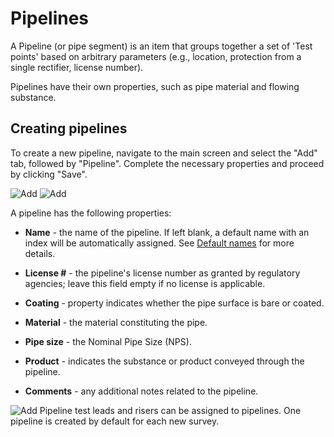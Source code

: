
# Pipelines

A Pipeline (or pipe segment) is an item that groups together a set of 'Test points' based on arbitrary parameters (e.g., location, protection from a single rectifier, license number).

Pipelines have their own properties, such as pipe material and flowing substance.

## Creating pipelines

To create a new pipeline, navigate to the main screen and select the "Add" tab, followed by "Pipeline". Complete the necessary properties and proceed by clicking "Save".

<ImageView>
  <Image
    src="/images/survey_items/3.31.png"
    alt="Add"
    width={300}
    height={300} />
  <Image
    src="/images/survey_items/3.32.png"
    alt="Add"
    width={300}
    height={300} />
</ImageView>

A pipeline has the following properties:

- **Name** - the name of the pipeline. If left blank, a default name with an index will be automatically assigned. See [Default names](/../../manage_survey/default_names.mdx) for more details.

- **License #** - the pipeline's license number as granted by regulatory agencies; leave this field empty if no license is applicable.

- **Coating** - property indicates whether the pipe surface is bare or coated.

- **Material** - the material constituting the pipe.

- **Pipe size** - the Nominal Pipe Size (NPS).

- **Product** - indicates the substance or product conveyed through the pipeline.

- **Comments** - any additional notes related to the pipeline.

<ImageView>
  <Image
    src="/images/survey_items/3.33.png"
    alt="Add"
    width={300}
    height={300} />
</ImageView>

<Callout type="info" emoji="ℹ️">
  Pipeline test leads and risers can be assigned to pipelines.
</Callout>

<Callout type="info" emoji="ℹ️">
  One pipeline is created by default for each new survey.
</Callout>
